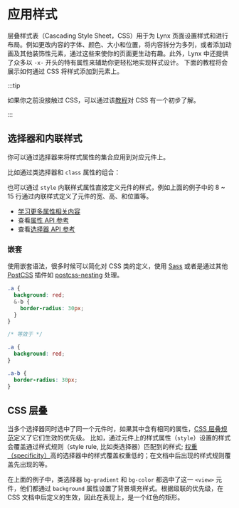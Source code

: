
# 应用样式

层叠样式表（Cascading Style Sheet，CSS）用于为 Lynx 页面设置样式和进行布局。例如更改内容的字体、颜色、大小和位置，将内容拆分为多列，或者添加动画及其他装饰性元素，通过这些来使你的页面更生动有趣。此外，Lynx 中还提供了众多以 `-x-` 开头的特有属性来辅助你更轻松地实现样式设计。
下面的教程将会展示如何通过 CSS 将样式添加到元素上。

:::tip

如果你之前没接触过 CSS，可以通过该[教程](https://developer.mozilla.org/zh-CN/docs/Learn_web_development/Core/Styling_basics)对 CSS 有一个初步了解。

:::

## 选择器和内联样式

你可以通过选择器来将样式属性的集合应用到对应元件上。

比如通过类选择器和 `class` 属性的组合：

<Go
  example="css"
  defaultFile="src/class_guide/index.tsx"
  defaultEntryFile="dist/class_guide.lynx.bundle"
  highlight="{16}"
  img="/assets/doc/class-guide.png"
  entry="src/class_guide"
/>

也可以通过 `style` 内联样式属性直接定义元件的样式，例如上面的例子中的 8 ~ 15 行通过内联样式定义了元件的宽、高、和位置等。

- [学习更多属性相关内容](guide/styling/appearance)
- 查看[属性 API 参考](api/css/properties)
- 查看[选择器 API 参考](api/css/selectors)

### 嵌套

使用嵌套语法，很多时候可以简化对 CSS 类的定义，使用 [Sass](rspeedy/styling.html#%E4%BD%BF%E7%94%A8-sass) 或者是通过其他 [PostCSS](rspeedy/styling.html#using-postcss) 插件如 [postcss-nesting](https://github.com/csstools/postcss-plugins/tree/main/plugins/postcss-nesting) 处理。

```scss
.a {
  background: red;
  &-b {
    border-radius: 30px;
  }
}

/* 等效于 */

.a {
  background: red;
}

.a-b {
  border-radius: 30px;
}
```

## CSS 层叠

当多个选择器同时选中了同一个元件时，如果其中含有相同的属性，[CSS 层叠规范](https://developer.mozilla.org/en-US/docs/Web/CSS/CSS_cascade/Cascade)定义了它们生效的优先级。
比如，通过元件上的样式属性（`style`）设置的样式会覆盖通过样式规则（style rule, 比如类选择器）匹配到的样式; [权重（specificity）](https://developer.mozilla.org/en-US/docs/Web/CSS/CSS_cascade/Specificity)高的选择器中的样式覆盖权重低的；在文档中后出现的样式规则覆盖先出现的等。

<Go
  example="css"
  defaultFile="src/cascade_guide/index.css"
  defaultEntryFile="dist/cascade_guide.lynx.bundle"
  img="/assets/doc/cascade-guide.png"
  entry="src/cascade_guide"
/>

在上面的例子中，类选择器 `bg-gradient` 和 `bg-color` 都选中了这一 `<view>` 元件，他们都通过 `background` 属性设置了背景填充样式。根据级联的优先级，在 CSS 文档中后定义的生效，因此在表现上，是一个红色的矩形。
